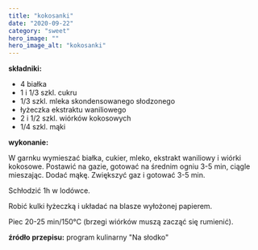 ```yaml
---
title: "kokosanki"
date: "2020-09-22"
category: "sweet"
hero_image: ""
hero_image_alt: "kokosanki"
---
```


<!--more ... -->

<strong>składniki:</strong>
<ul>
  <li>4 białka</li>
  <li>1 i 1/3 szkl. cukru</li>
  <li>1/3 szkl. mleka skondensowanego słodzonego</li>
  <li>łyżeczka ekstraktu waniliowego</li>
  <li>2 i 1/2 szkl. wiórków kokosowych</li>
  <li>1/4 szkl. mąki</li>
</ul>
<strong>wykonanie:</strong>

W garnku wymieszać białka, cukier, mleko, ekstrakt waniliowy i wiórki kokosowe. Postawić na gazie, gotować na średnim ogniu 3-5 min, ciągle mieszając. Dodać mąkę. Zwiększyć gaz i gotować 3-5 min.

Schłodzić 1h w lodówce.

Robić kulki łyżeczką i układać na blasze wyłożonej papierem.

Piec 20-25 min/150°C (brzegi wiórków muszą zacząć się rumienić).

<strong>źródło przepisu:</strong> program kulinarny "Na słodko"
